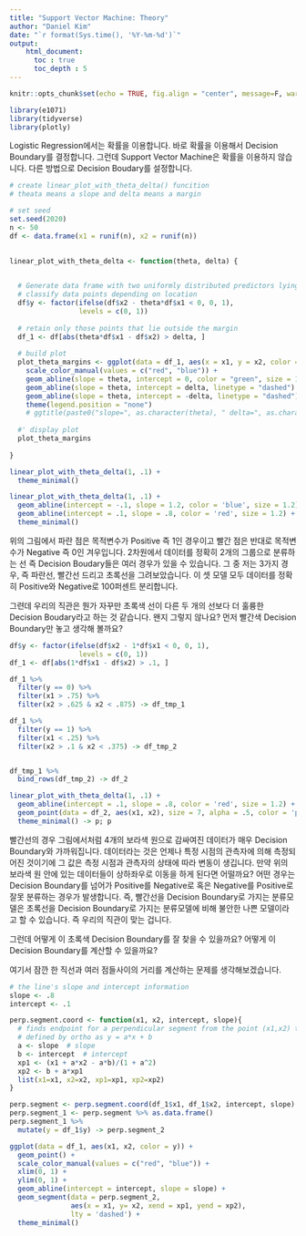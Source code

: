 ```yaml
---
title: "Support Vector Machine: Theory"
author: "Daniel Kim"
date: "`r format(Sys.time(), '%Y-%m-%d')`"
output: 
    html_document:
      toc : true
      toc_depth : 5
---
```


```r
knitr::opts_chunk$set(echo = TRUE, fig.align = "center", message=F, warning=F, cache = T)
```


```r
library(e1071)
library(tidyverse)
library(plotly)
```

 Logistic Regression에서는 확률을 이용합니다. 바로 확률을 이용해서 Decision Boundary를 결정합니다. 그런데 Support Vector Machine은 확률을 이용하지 않습니다. 다른 방법으로 Decision Boudary를 설정합니다.
 
```r
# create linear_plot_with_theta_delta() funcition
# theata means a slope and delta means a margin

# set seed
set.seed(2020)
n <- 50  
df <- data.frame(x1 = runif(n), x2 = runif(n))
  

linear_plot_with_theta_delta <- function(theta, delta) {
  

  # Generate data frame with two uniformly distributed predictors lying between 0 and 1.
  # classify data points depending on location
  df$y <- factor(ifelse(df$x2 - theta*df$x1 < 0, 0, 1), 
                 levels = c(0, 1))
  
  # retain only those points that lie outside the margin
  df_1 <- df[abs(theta*df$x1 - df$x2) > delta, ]
  
  # build plot
  plot_theta_margins <- ggplot(data = df_1, aes(x = x1, y = x2, color = y)) + geom_point() + 
    scale_color_manual(values = c("red", "blue")) + 
    geom_abline(slope = theta, intercept = 0, color = "green", size = 1.2)+
    geom_abline(slope = theta, intercept = delta, linetype = "dashed") +
    geom_abline(slope = theta, intercept = -delta, linetype = "dashed") +
    theme(legend.position = "none")
    # ggtitle(paste0("slope=", as.character(theta), " delta=", as.character(delta)))
  
  #' display plot
  plot_theta_margins
  
}

linear_plot_with_theta_delta(1, .1) +
  theme_minimal()
```
 
 
```r
linear_plot_with_theta_delta(1, .1) +
  geom_abline(intercept = -.1, slope = 1.2, color = 'blue', size = 1.2) +
  geom_abline(intercept = .1, slope = .8, color = 'red', size = 1.2) +
  theme_minimal()
```
 
 위의 그림에서 파란 점은 목적변수가 Positive 즉 1인 경우이고 빨간 점은 반대로 목적변수가 Negative 즉 0인 겨우입니다. 2차원에서 데이터를 정확히 2개의 그룹으로 분류하는 선 즉 Decision Boudary들은 여러 경우가 있을 수 있습니다. 그 중 저는 3가지 경우, 즉 파란선, 빨간선 드리고 초록선을 그려보았습니다. 이 셋 모델 모두 데이터를 정확히 Positive와 Negative로 100퍼센트 분리합니다.  
 
 그련데 우리의 직관은 뭔가 자꾸만 초록색 선이 다른 두 개의 선보다 더 훌륭한 Decision Boudary라고 하는 것 같습니다. 왠지 그렇지 않나요? 먼저 빨간색 Decision Boundary만 놓고 생각해 볼까요?
 
```r
df$y <- factor(ifelse(df$x2 - 1*df$x1 < 0, 0, 1), 
                 levels = c(0, 1))
df_1 <- df[abs(1*df$x1 - df$x2) > .1, ]

df_1 %>%
  filter(y == 0) %>%
  filter(x1 > .75) %>%
  filter(x2 > .625 & x2 < .875) -> df_tmp_1

df_1 %>%
  filter(y == 1) %>%
  filter(x1 < .25) %>%
  filter(x2 > .1 & x2 < .375) -> df_tmp_2


df_tmp_1 %>%
  bind_rows(df_tmp_2) -> df_2

linear_plot_with_theta_delta(1, .1) +
  geom_abline(intercept = .1, slope = .8, color = 'red', size = 1.2) +
  geom_point(data = df_2, aes(x1, x2), size = 7, alpha = .5, color = 'purple') +
  theme_minimal() -> p; p
```
 
 
빨간선의 경우 그림에서처럼 4개의 보라색 원으로 감싸여진 데이터가 매우 Decision Boundary와 가까워집니다. 데이터라는 것은 언제나 특정 시점의 관측자에 의해 측정되어진 것이기에 그 값은 측정 시점과 관측자의 상태에 따라 변동이 생깁니다. 만약 위의 보라색 원 안에 있는 데이터들이 상하좌우로 이동을 하게 된다면 어떨까요? 어떤 경우는 Decision Boundary를 넘어가 Positive를 Negative로 혹은 Negative를 Positive로 잘못 분류하는 경우가 발생합니다. 즉, 빨간선을 Decision Boundary로 가지는 분류모델은 초록선을 Decision Boundary로 가지는 분류모델에 비해 불안한 나쁜 모델이라고 할 수 있습니다. 즉 우리의 직관이 맞는 겁니다.

그런데 어떻게 이 초록색 Decision Boundary를 잘 찾을 수 있을까요? 어떻게 이 Decision Boundary를 계산할 수 있을까요?

여기서 잠깐 한 직선과 여러 점들사이의 거리를 계산하는 문제를 생각해보겠습니다.

```r
# the line's slope and intercept information
slope <- .8
intercept <- .1

perp.segment.coord <- function(x1, x2, intercept, slope){
  # finds endpoint for a perpendicular segment from the point (x1,x2) to the line
  # defined by ortho as y = a*x + b
  a <- slope  # slope
  b <- intercept  # intercept
  xp1 <- (x1 + a*x2 - a*b)/(1 + a^2)
  xp2 <- b + a*xp1
  list(x1=x1, x2=x2, xp1=xp1, xp2=xp2)
}

perp.segment <- perp.segment.coord(df_1$x1, df_1$x2, intercept, slope)
perp.segment_1 <- perp.segment %>% as.data.frame()
perp.segment_1 %>%
  mutate(y = df_1$y) -> perp.segment_2

ggplot(data = df_1, aes(x1, x2, color = y)) +
  geom_point() +
  scale_color_manual(values = c("red", "blue")) + 
  xlim(0, 1) +
  ylim(0, 1) +
  geom_abline(intercept = intercept, slope = slope) +
  geom_segment(data = perp.segment_2,
               aes(x = x1, y= x2, xend = xp1, yend = xp2), 
               lty = 'dashed') +
  theme_minimal()
```



